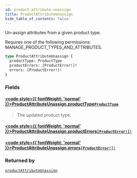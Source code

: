 ```yaml
---
id: product-attribute-unassign
title: ProductAttributeUnassign
hide_table_of_contents: false
---
```








Un-assign attributes from a given product type. 

Requires one of the following permissions: MANAGE_PRODUCT_TYPES_AND_ATTRIBUTES.

```graphql
type ProductAttributeUnassign {
  productType: ProductType
  productErrors: [ProductError!]!
  errors: [ProductError!]!
}
```


### Fields

#### [<code style={{ fontWeight: 'normal' }}>ProductAttributeUnassign.<b>productType</b></code>](#)<Bullet />[`ProductType`](../../../developer/api-reference/objects/product-type) <Badge class="secondary" text="object"/>
> The updated product type.
> 

#### [<code style={{ fontWeight: 'normal' }}>ProductAttributeUnassign.<b>productErrors</b></code>](#)<Bullet />[`[ProductError!]!`](../../../developer/api-reference/objects/product-error) <Badge class="secondary" text="non-null"/> <Badge class="secondary" text="object"/>
> 
> 

#### [<code style={{ fontWeight: 'normal' }}>ProductAttributeUnassign.<b>errors</b></code>](#)<Bullet />[`[ProductError!]!`](../../../developer/api-reference/objects/product-error) <Badge class="secondary" text="non-null"/> <Badge class="secondary" text="object"/>
> 
> 



### Returned by

[`productAttributeUnassign`](../../../developer/api-reference/mutations/product-attribute-unassign)  <Badge class="secondary" text="mutation"/>



